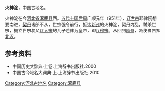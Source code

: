 '''火神淀'''，中国古地名。

火神淀在今[[河北省|河北省]][[涿鹿县|涿鹿县]]西。[[五代十国|五代十国]][[后周|后周]]广顺元年（951年），[[辽世宗|辽世宗]]耶律阮想要南进，[[契丹|契丹]]诸部不从，世宗强令前行，抵达[[新州_(光啟)|新州]]的火神淀，契丹内乱，弑杀世宗，拥立世宗叔父[[辽太宗|辽太宗]]的儿子述律为皇帝，即[[辽穆宗|辽穆宗]]。从回到[[幽州|幽州]]，派使者告知[[北汉|北汉]]。

==参考资料==
* 中国历史大辞典·上卷.上海辞书出版社.2000
* 中国古今地名大词典·上.上海辞书出版社.2010

{{DEFAULTSORT:H}}
[[Category:河北古地名|Category:河北古地名]]
[[Category:涿鹿县|Category:涿鹿县]]